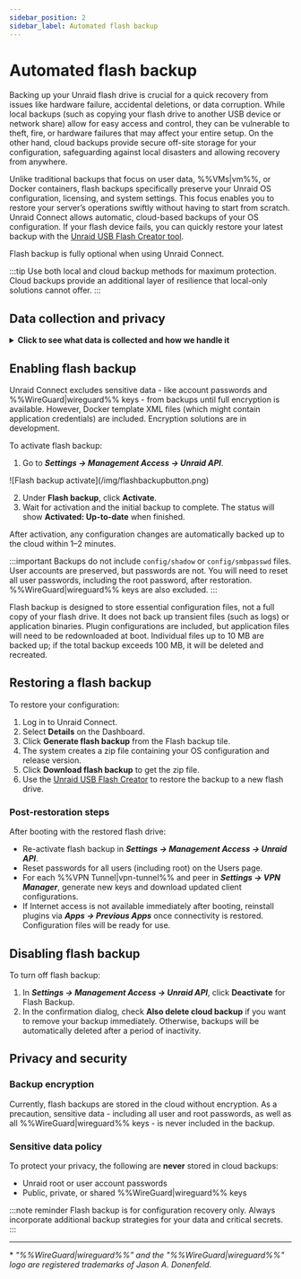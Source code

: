 ```yaml
---
sidebar_position: 2
sidebar_label: Automated flash backup
---
```



# Automated flash backup

Backing up your Unraid flash drive is crucial for a quick recovery from issues like hardware failure, accidental deletions, or data corruption. While local backups (such as copying your flash drive to another USB device or network share) allow for easy access and control, they can be vulnerable to theft, fire, or hardware failures that may affect your entire setup. On the other hand, cloud backups provide secure off-site storage for your configuration, safeguarding against local disasters and allowing recovery from anywhere.

Unlike traditional backups that focus on user data, %%VMs|vm%%, or Docker containers, flash backups specifically preserve your Unraid OS configuration, licensing, and system settings. This focus enables you to restore your server’s operations swiftly without having to start from scratch. Unraid Connect allows automatic, cloud-based backups of your OS configuration. If your flash device fails, you can quickly restore your latest backup with the [Unraid USB Flash Creator tool](https://unraid.net/download).

Flash backup is fully optional when using Unraid Connect.

:::tip
Use both local and cloud backup methods for maximum protection. Cloud backups provide an additional layer of resilience that local-only solutions cannot offer.
:::

## Data collection and privacy

<details>
  <summary><strong>Click to see what data is collected and how we handle it</strong></summary>

  Unraid Connect takes your privacy and data seriously when using flash backup:

  <h4>Purpose</h4>

  Flash backup keeps only the configuration files needed to restore your Unraid OS environment. This helps you recover quickly and maintain service continuity in the event that your flash device encounters a failure.

  <h4>Data collected</h4>

  The backup includes only configuration files, ensuring that sensitive information, such as passwords and %%WireGuard|wireguard%% keys, is excluded. Docker template XML files might be part of the backup and could contain application-specific credentials.

  <h4>Data retention</h4>

  Only the latest backup is kept. If a backup exceeds certain limits—specifically, if individual files exceed 10 MB or the total repository size exceeds 100 MB—it will be deleted and recreated. Backups are also removed when you deactivate the flash backup feature or after a specific period of inactivity.

  <h4>Data sharing</h4>

  Flash backup data is never shared with third parties. It's stored exclusively to provide you with backup and restore services.
</details>

## Enabling flash backup

Unraid Connect excludes sensitive data - like account passwords and %%WireGuard|wireguard%% keys - from backups until full encryption is available. However, Docker template XML files (which might contain application credentials) are included. Encryption solutions are in development.

To activate flash backup:

1. Go to ***Settings → Management Access → Unraid API***.

<div style={{ margin: 'auto', maxWidth: '600px', display: 'flex', flexDirection: 'column', alignItems: 'center' }}>
  ![Flash backup activate](/img/flashbackupbutton.png)
</div>

2. Under **Flash backup**, click **Activate**.
3. Wait for activation and the initial backup to complete. The status will show **Activated: Up-to-date** when finished.

After activation, any configuration changes are automatically backed up to the cloud within 1–2 minutes.

:::important
Backups do not include `config/shadow` or `config/smbpasswd` files. User accounts are preserved, but passwords are not. You will need to reset all user passwords, including the root password, after restoration. %%WireGuard|wireguard%% keys are also excluded.
:::

Flash backup is designed to store essential configuration files, not a full copy of your flash drive. It does not back up transient files (such as logs) or application binaries. Plugin configurations are included, but application files will need to be redownloaded at boot. Individual files up to 10 MB are backed up; if the total backup exceeds 100 MB, it will be deleted and recreated.

## Restoring a flash backup

To restore your configuration:

1. Log in to Unraid Connect.
2. Select **Details** on the Dashboard.
3. Click **Generate flash backup** from the Flash backup tile.
4. The system creates a zip file containing your OS configuration and release version.
5. Click **Download flash backup** to get the zip file.
6. Use the [Unraid USB Flash Creator](https://unraid.net/download) to restore the backup to a new flash drive.

### Post-restoration steps

After booting with the restored flash drive:

- Re-activate flash backup in ***Settings → Management Access → Unraid API***.
- Reset passwords for all users (including root) on the Users page.
- For each %%VPN Tunnel|vpn-tunnel%% and peer in ***Settings → VPN Manager***, generate new keys and download updated client configurations.
- If Internet access is not available immediately after booting, reinstall plugins via ***Apps → Previous Apps*** once connectivity is restored. Configuration files will be ready for use.

## Disabling flash backup

To turn off flash backup:

1. In ***Settings → Management Access → Unraid API***, click **Deactivate** for Flash Backup.
2. In the confirmation dialog, check **Also delete cloud backup** if you want to remove your backup immediately. Otherwise, backups will be automatically deleted after a period of inactivity.

## Privacy and security

### Backup encryption

Currently, flash backups are stored in the cloud without encryption. As a precaution, sensitive data - including all user and root passwords, as well as all %%WireGuard|wireguard%% keys - is never included in the backup.

### Sensitive data policy

To protect your privacy, the following are **never** stored in cloud backups:

- Unraid root or user account passwords
- Public, private, or shared %%WireGuard|wireguard%% keys

:::note reminder
Flash backup is for configuration recovery only. Always incorporate additional backup strategies for your data and critical secrets.
:::

---

\* *"%%WireGuard|wireguard%%" and the "%%WireGuard|wireguard%%" logo are registered trademarks of Jason A. Donenfeld.*
